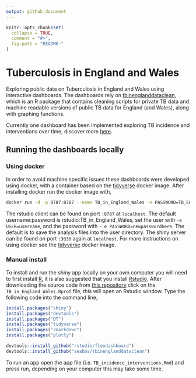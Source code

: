 ```yaml
---
output: github_document
---
```


```r
knitr::opts_chunk$set(
  collapse = TRUE,
  comment = "#>",
  fig.path = "README-"
)
```

# Tuberculosis in England and Wales 

Exploring public data on Tuberculosis in England and Wales using interactive dashboards. The dashboards rely on [tbinenglanddataclean](www.samabbott.co.uk/tbinenglanddataclean), which is an R package that contains cleaning scripts for private TB data and machine readable versions of public TB data for England (and Wales), along with graphing functions.

Currently one dashboard has been implemented exploring TB incidence and interventions over time, discover more [here](www.samabbott.co.uk/).

## Running the dashboards locally

### Using docker

In order to avoid machine specific issues these dashboards were developed using docker, with a container based on the [tidyverse](https://hub.docker.com/r/rocker/tidyverse/) docker image. After installing docker run the docker image with,

```bash
docker run -d -p 8787:8787 --name TB_in_England_Wales -e PASSWORD=TB_England_Wales seabbs/TB_in_England_Wales
```

The rstudio client can be found on port `:8787` at `localhost`. The default username:password is rstudio:TB_in_England_Wales, set the user with `-e USER=username`, and the password with ` - e PASSWORD=newpasswordhere`. The default is to save the analysis files into the user directory. The shiny server can be found on port `:3838` again at `localhost`. For more instructions on using docker see the [tidyverse](https://hub.docker.com/r/rocker/tidyverse/) docker image.

### Manual install

To install and run the shiny app locally on your own computer you will need to first install [R](https://www.r-project.org/), it is also suggested that you install [Rstudio](https://www.rstudio.com/products/rstudio/download/). After downloading the source code from [this repository](https://www.github.com/seabbs/TB_in_England_Wales) click on the `TB_in_England_Wales.Rprof` file, this will open an Rstudio window. Type the following code into the command line;

```r
install.packages("shiny")
install.packages("devtools")
install.packages("DT")
install.packages("tidyverse")
install.packages("rmarkdown")
install.packages("plotly")

devtools::install_github("rstudio/flexdashboard")
devtools::install_github("seabbs/tbinenglanddataclean")
```

To run an app open the app file (i.e. `TB_incidence_interventions.Rmd`) and press run, depending on your computer this may take some time.

